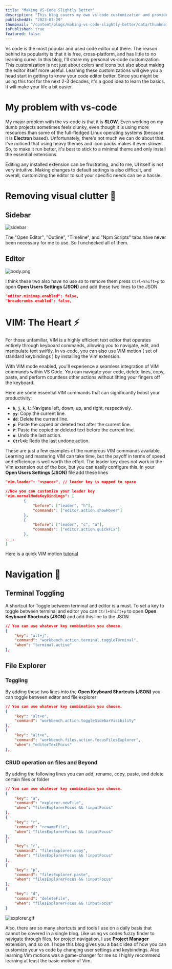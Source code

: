 ```yaml
---
title: "Making VS-Code Slightly Better"
description: "This blog covers my own vs-code customization and provides a basic understanding of how to customize your vs-code to your specific need."
publishedAt: "2023-07-29"
thumbnail: "/content/blogs/making-vs-code-slightly-better/data/thumbnail.png"
isPublished: true
featured: false
---
```


Vs code is the most popular and used code editor out there. The reason behind its popularity is that it is free, cross-platform, and has little to no learning curve. In this blog, I'll share my personal vs-code customization. This customization is not just about colors and icons but also about making the editor itself more useful. Learning these customizations will give you a head start in getting to know your code editor better. Since you might be using this tool for the next 2-3 decades, it's a good idea to learn the basics. It will make your life a bit easier.

# My problem with vs-code

My major problem with the vs-code is that it is **SLOW**. Even working on my dumb projects sometimes feels clunky, even though it is using more resources than some of the full-fledged Linux operating systems (because it is **Electron** based). Unfortunately, there's not much we can do about that. I've noticed that using heavy themes and icon packs makes it even slower. So, to make it run better, it's best to stick to a minimal theme and only install the essential extensions.

Editing any installed extension can be frustrating, and to me, UI itself is not very intuitive. Making changes to default settings is also difficult, and overall, customizing the editor to suit your specific needs can be a hassle.

# Removing visual clutter 🎯

## Sidebar

<div className="flex justify-center">
  <Image
    alt="sidebar"
    src="/content/blogs/making-vs-code-slightly-better/data/sidebar.png"
  />
</div>

The "Open Editor", "Outline", "Timeline", and "Npm Scripts" tabs have never been necessary for me to use. So I unchecked all of them.

## Editor

![body.png](/content/blogs/making-vs-code-slightly-better/data/body.png)

I think these two also have no use so to remove them press `Ctrl+Shift+p` to open **Open Users Settings (JSON)** and add these two lines to the JSON

```json
"editor.minimap.enabled": false,
"breadcrumbs.enabled": false,
```

# VIM: The Heart ⚡

For those unfamiliar, VIM is a highly efficient text editor that operates entirely through keyboard commands, allowing you to navigate, edit, and manipulate text swiftly. In vs-code, you can also use VIM motion ( set of standard keybindings ) by installing the Vim extension.

With VIM mode enabled, you'll experience a seamless integration of VIM commands within VS Code. You can navigate your code, delete lines, copy, paste, and perform countless other actions without lifting your fingers off the keyboard.

Here are some essential VIM commands that can significantly boost your productivity:

- **`h`**, **`j`**, **`k`**, **`l`**: Navigate left, down, up, and right, respectively.
- **`yy`**: Copy the current line.
- **`dd`**: Delete the current line.
- **`p`**: Paste the copied or deleted text after the current line.
- **`P`**: Paste the copied or deleted text before the current line.
- **`u`**: Undo the last action.
- **`Ctrl+R`**: Redo the last undone action.

These are just a few examples of the numerous VIM commands available. Learning and mastering VIM can take time, but the payoff in terms of speed and efficiency is well worth the effort. The leader key does not work in the Vim extension out of the box, but you can easily configure this. In your **Open Users Settings (JSON)** file add these lines

```json
"vim.leader": "<space>", // leader key is mapped to space

//Now you can customize your leader key
"vim.normalModeKeyBindings": [
		{
		    "before": ["leader", "h"],
		    "commands": ["editor.action.showHover"]
		},
		{
		    "before": ["leader", "c", "a"],
		    "commands": ["editor.action.quickFix"]
		},
....
]
```

Here is a quick VIM motion [tutorial](https://youtu.be/R2pBWDnfJY8)

# Navigation 🧭

## Terminal Toggling

A shortcut for Toggle between terminal and editor is a must. To set a key to toggle between terminal and editor you can `Ctrl+Shift+p` to open **Open Keyboard Shortcuts (JSON)** and add this line to the JSON

```json
// You can use whatever key combination you choose.
{
    "key": "alt+j",
    "command": "workbench.action.terminal.toggleTerminal",
    "when": "terminal.active"
},
```

## File Explorer

### Toggling

By adding these two lines into the **Open Keyboard Shortcuts (JSON)** you can toggle between editor and file explorer

```json
// You can use whatever key combination you choose.
{
    "key": "alt+e",
    "command": "workbench.action.toggleSidebarVisibility"
},
{
    "key": "alt+e",
    "command": "workbench.files.action.focusFilesExplorer",
    "when": "editorTextFocus"
},
```

### CRUD operation on files and Beyond

By adding the following lines you can add, rename, copy, paste, and delete certain files or folder

```json
// You can use whatever key combination you choose.
{
    "key": "a",
    "command": "explorer.newFile",
    "when": "filesExplorerFocus && !inputFocus"
},
{
    "key": "r",
    "command": "renameFile",
    "when": "filesExplorerFocus && !inputFocus"
},
{
    "key": "c",
    "command": "filesExplorer.copy",
    "when": "filesExplorerFocus && !inputFocus"
},
{
    "key": "p",
    "command": "filesExplorer.paste",
    "when": "filesExplorerFocus && !inputFocus"
},
{
    "key": "d",
    "command": "deleteFile",
    "when": "filesExplorerFocus && !inputFocus"
}
```

![explorer.gif](/content/blogs/making-vs-code-slightly-better/data/explorer.gif)

Also, there are so many shortcuts and tools I use on a daily basis that cannot be covered in a single blog. Like using vs codes fuzzy finder to navigate through files, for project navigation, I use **Project Manager** extension, and so on. I hope this blog gives you a basic idea of how you can customize your vs code by changing user settings and keybindings. Also learning Vim motions was a game-changer for me so I highly recommend learning at least the basic motion of Vim.
